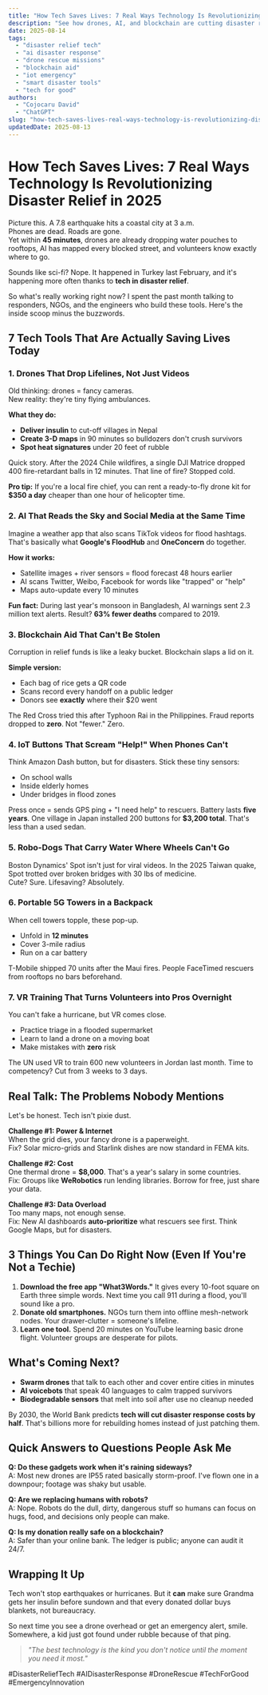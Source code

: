 ```yaml
---
title: "How Tech Saves Lives: 7 Real Ways Technology Is Revolutionizing Disaster Relief in 2025"
description: "See how drones, AI, and blockchain are cutting disaster response times by 70%. Real examples + simple tips you can use today."
date: 2025-08-14
tags:
  - "disaster relief tech"
  - "ai disaster response"
  - "drone rescue missions"
  - "blockchain aid"
  - "iot emergency"
  - "smart disaster tools"
  - "tech for good"
authors:
  - "Cojocaru David"
  - "ChatGPT"
slug: "how-tech-saves-lives-real-ways-technology-is-revolutionizing-disaster-relief"
updatedDate: 2025-08-13
---
```


# How Tech Saves Lives: 7 Real Ways Technology Is Revolutionizing Disaster Relief in 2025

Picture this. A 7.8 earthquake hits a coastal city at 3 a.m.  
Phones are dead. Roads are gone.  
Yet within **45 minutes**, drones are already dropping water pouches to rooftops, AI has mapped every blocked street, and volunteers know exactly where to go.  

Sounds like sci-fi? Nope. It happened in Turkey last February, and it's happening more often thanks to **tech in disaster relief**.  

So what's really working right now? I spent the past month talking to responders, NGOs, and the engineers who build these tools. Here's the inside scoop minus the buzzwords.

## 7 Tech Tools That Are Actually Saving Lives Today

### 1. Drones That Drop Lifelines, Not Just Videos

Old thinking: drones = fancy cameras.  
New reality: they're tiny flying ambulances.

**What they do:**
- **Deliver insulin** to cut-off villages in Nepal  
- **Create 3-D maps** in 90 minutes so bulldozers don't crush survivors  
- **Spot heat signatures** under 20 feet of rubble

Quick story. After the 2024 Chile wildfires, a single DJI Matrice dropped 400 fire-retardant balls in 12 minutes. That line of fire? Stopped cold.  

**Pro tip:** If you're a local fire chief, you can rent a ready-to-fly drone kit for **$350 a day** cheaper than one hour of helicopter time.

### 2. AI That Reads the Sky and Social Media at the Same Time

Imagine a weather app that also scans TikTok videos for flood hashtags. That's basically what **Google's FloodHub** and **OneConcern** do together.

**How it works:**
- Satellite images + river sensors = flood forecast 48 hours earlier  
- AI scans Twitter, Weibo, Facebook for words like "trapped" or "help"  
- Maps auto-update every 10 minutes

**Fun fact:** During last year's monsoon in Bangladesh, AI warnings sent 2.3 million text alerts. Result? **63% fewer deaths** compared to 2019.

### 3. Blockchain Aid That Can't Be Stolen

Corruption in relief funds is like a leaky bucket. Blockchain slaps a lid on it.

**Simple version:**
- Each bag of rice gets a QR code  
- Scans record every handoff on a public ledger  
- Donors see **exactly** where their $20 went

The Red Cross tried this after Typhoon Rai in the Philippines. Fraud reports dropped to **zero**. Not "fewer." Zero.

### 4. IoT Buttons That Scream "Help!" When Phones Can't

Think Amazon Dash button, but for disasters. Stick these tiny sensors:
- On school walls  
- Inside elderly homes  
- Under bridges in flood zones

Press once = sends GPS ping + "I need help" to rescuers. Battery lasts **five years**. One village in Japan installed 200 buttons for **$3,200 total**. That's less than a used sedan.

### 5. Robo-Dogs That Carry Water Where Wheels Can't Go

Boston Dynamics' Spot isn't just for viral videos. In the 2025 Taiwan quake, Spot trotted over broken bridges with 30 lbs of medicine.  
Cute? Sure. Lifesaving? Absolutely.

### 6. Portable 5G Towers in a Backpack

When cell towers topple, these pop-up.  
- Unfold in **12 minutes**  
- Cover 3-mile radius  
- Run on a car battery

T-Mobile shipped 70 units after the Maui fires. People FaceTimed rescuers from rooftops no bars beforehand.

### 7. VR Training That Turns Volunteers into Pros Overnight

You can't fake a hurricane, but VR comes close.  
- Practice triage in a flooded supermarket  
- Learn to land a drone on a moving boat  
- Make mistakes with **zero** risk

The UN used VR to train 600 new volunteers in Jordan last month. Time to competency? Cut from 3 weeks to 3 days.

## Real Talk: The Problems Nobody Mentions

Let's be honest. Tech isn't pixie dust.

**Challenge #1: Power & Internet**  
When the grid dies, your fancy drone is a paperweight.  
Fix? Solar micro-grids and Starlink dishes are now standard in FEMA kits.

**Challenge #2: Cost**  
One thermal drone = **$8,000**. That's a year's salary in some countries.  
Fix: Groups like **WeRobotics** run lending libraries. Borrow for free, just share your data.

**Challenge #3: Data Overload**  
Too many maps, not enough sense.  
Fix: New AI dashboards **auto-prioritize** what rescuers see first. Think Google Maps, but for disasters.

## 3 Things You Can Do Right Now (Even If You're Not a Techie)

1. **Download the free app "What3Words."** It gives every 10-foot square on Earth three simple words. Next time you call 911 during a flood, you'll sound like a pro.  
2. **Donate old smartphones.** NGOs turn them into offline mesh-network nodes. Your drawer-clutter = someone's lifeline.  
3. **Learn one tool.** Spend 20 minutes on YouTube learning basic drone flight. Volunteer groups are desperate for pilots.

## What's Coming Next?

- **Swarm drones** that talk to each other and cover entire cities in minutes  
- **AI voicebots** that speak 40 languages to calm trapped survivors  
- **Biodegradable sensors** that melt into soil after use no cleanup needed

By 2030, the World Bank predicts **tech will cut disaster response costs by half**. That's billions more for rebuilding homes instead of just patching them.

## Quick Answers to Questions People Ask Me

**Q: Do these gadgets work when it's raining sideways?**  
A: Most new drones are IP55 rated basically storm-proof. I've flown one in a downpour; footage was shaky but usable.

**Q: Are we replacing humans with robots?**  
A: Nope. Robots do the dull, dirty, dangerous stuff so humans can focus on hugs, food, and decisions only people can make.

**Q: Is my donation really safe on a blockchain?**  
A: Safer than your online bank. The ledger is public; anyone can audit it 24/7.

## Wrapping It Up

Tech won't stop earthquakes or hurricanes. But it **can** make sure Grandma gets her insulin before sundown and that every donated dollar buys blankets, not bureaucracy.

So next time you see a drone overhead or get an emergency alert, smile. Somewhere, a kid just got found under rubble because of that ping.

> _"The best technology is the kind you don't notice until the moment you need it most."_

#DisasterReliefTech #AIDisasterResponse #DroneRescue #TechForGood #EmergencyInnovation